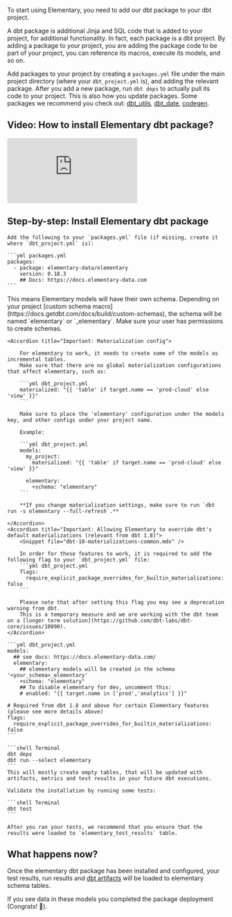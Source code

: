 To start using Elementary, you need to add our dbt package to your dbt project.

<Accordion title="What are dbt packages and packages.yml?">
A dbt package is additional Jinja and SQL code that is added to your project, for additional functionality. In fact, each package is a dbt project. By adding a package to your project, you are adding the package code to be part of your project, you can reference its macros, execute its models, and so on.

Add packages to your project by creating a `packages.yml` file under the main project directory (where your `dbt_project.yml` is), and adding the relevant package. After you add a new package, run `dbt deps` to actually pull its code to your project. This is also how you update packages.
Some packages we recommend you check out: [dbt_utils](https://github.com/dbt-labs/dbt-utils/tree/0.8.2/), [dbt_date](https://github.com/calogica/dbt-date/tree/0.5.4/), [codegen](https://github.com/dbt-labs/dbt-codegen/tree/0.5.0/).

</Accordion>

## Video: How to install Elementary dbt package?

<Frame>
  <div style={{ paddingBottom: "64.98194945848375%" }}>
    <iframe
      src="https://www.loom.com/embed/5cf1aaa0708f43a993f8a2945473c7ac"
      frameborder="0"
      webkitAllowFullscreen
      mozAllowFullScreen
      allowFullScreen
      style={{
        position: "absolute",
        top: 0,
        left: 0,
        width: "100%",
        height: "100%",
      }}
    ></iframe>
  </div>
</Frame>

## Step-by-step: Install Elementary dbt package

<Steps>
  <Step title="Add elementary to `packages.yml`">
    
    Add the following to your `packages.yml` file (if missing, create it where `dbt_project.yml` is):
    
    ```yml packages.yml
    packages:
      - package: elementary-data/elementary
        version: 0.18.3
        ## Docs: https://docs.elementary-data.com
    ```
  </Step>
  <Step title="Add to your `dbt_project.yml`">
    <Info>
        This means Elementary models will have their own schema.
        Depending on your project [custom schema macro](https://docs.getdbt.com/docs/build/custom-schemas), the schema will be named `elementary` or `<target_schema>_elementary`. 
        Make sure your user has permissions to create schemas.
    </Info>
    
    <Accordion title="Important: Materialization config">
        
        For elementary to work, it needs to create some of the models as incremental tables.
        Make sure that there are no global materialization configurations that affect elementary, such as:
        
        ```yml dbt_project.yml
        materialized: "{{ 'table' if target.name == 'prod-cloud' else 'view' }}"
        ```
        
        Make sure to place the 'elementary' configuration under the models key, and other configs under your project name.
        
        Example:
        
        ```yml dbt_project.yml
        models:
          my_project:
            materialized: "{{ 'table' if target.name == 'prod-cloud' else 'view' }}"
        
          elementary:
            +schema: "elementary"
        ```
        
        **If you change materialization settings, make sure to run `dbt run -s elementary --full-refresh`.**
        
    </Accordion>
    <Accordion title="Important: Allowing Elementary to override dbt's default materializations (relevant from dbt 1.8)">
        <Snippet file="dbt-18-materializations-common.mdx" />

        In order for these features to work, it is required to add the following flag to your `dbt_project.yml` file:
        ```yml dbt_project.yml
        flags:
          require_explicit_package_overrides_for_builtin_materializations: false
        ```

        Please note that after setting this flag you may see a deprecation warning from dbt.
        This is a temporary measure and we are working with the dbt team on a [longer term solution](https://github.com/dbt-labs/dbt-core/issues/10090).
    </Accordion>
    
    ```yml dbt_project.yml
    models:
      ## see docs: https://docs.elementary-data.com/
      elementary:
        ## elementary models will be created in the schema '<your_schema>_elementary'
        +schema: "elementary"
        ## To disable elementary for dev, uncomment this:
        # enabled: "{{ target.name in ['prod','analytics'] }}"
    
    # Required from dbt 1.8 and above for certain Elementary features (please see more details above)
    flags:
      require_explicit_package_overrides_for_builtin_materializations: false
    ```
  </Step>
  <Step title="Import the package and build Elementary models">

    ```shell Terminal
    dbt deps
    dbt run --select elementary
    ```
    This will mostly create empty tables, that will be updated with artifacts, metrics and test results in your future dbt executions.

  </Step>
  <Step title="Run tests">

    Validate the installation by running some tests:

    ```shell Terminal
    dbt test
    ```

    After you ran your tests, we recommend that you ensure that the results were loaded to `elementary_test_results` table.

  </Step>
</Steps>

## What happens now?

Once the elementary dbt package has been installed and configured, your test results, run results and [dbt artifacts](/dbt/dbt-artifacts) will be loaded to elementary schema tables.

If you see data in these models you completed the package deployment (Congrats! 🎉).
